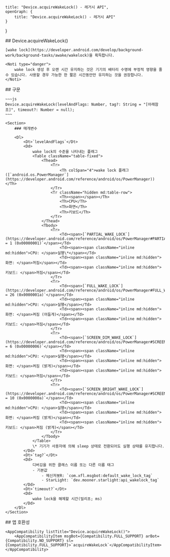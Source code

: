 
    title: "Device.acquireWakeLock() - 레거시 API",
    openGraph: {
        title: "Device.acquireWakeLock() - 레거시 API"
    }
}

<Section>
    ## Device.acquireWakeLock()

    [wake lock](https://developer.android.com/develop/background-work/background-tasks/awake/wakelock)을 획득합니다.

    <Noti type="danger">
        wake lock 생성 후 오랜 시간 유지하는 것은 기기의 배터리 수명에 부정적 영향을 줄 수 있습니다. 사용할 경우 가능한 한 짧은 시간동안만 유지하는 것을 권장합니다.
    </Noti>
</Section>
<Section>
    ## 구문

    ~~~js
    Device.acquireWakeLock(levelAndFlags: Number, tag?: String = "[아래참조]", timeout?: Number = null);
    ~~~

    <Section>
        ### 매개변수

        <Dl>
            <Dt>`levelAndFlags`</Dt>
            <Dd>
                wake lock의 수준을 나타내는 플래그
                <Table className="table-fixed">
                    <Thead>
                        <Tr>
                            <Th colSpan="4">wake lock 플래그 ([`android.os.PowerManager`](https://developer.android.com/reference/android/os/PowerManager))</Th>
                        </Tr>
                        <Tr className="hidden md:table-row">
                            <Th><span></span></Th>
                            <Th>CPU</Th>
                            <Th>화면</Th>
                            <Th>키보드</Th>
                        </Tr>
                    </Thead>
                    <Tbody>
                        <Tr>
                            <Td><span>[`PARTIAL_WAKE_LOCK`](https://developer.android.com/reference/android/os/PowerManager#PARTIAL_WAKE_LOCK)` = 1 (0x00000001)`</span></Td>
                            <Td><span><span className="inline md:hidden">CPU: </span>실행\*</span></Td>
                            <Td><span><span className="inline md:hidden">화면: </span>꺼짐</span></Td>
                            <Td><span><span className="inline md:hidden">키보드: </span>꺼짐</span></Td>
                        </Tr>
                        <Tr>
                            <Td><span>[`FULL_WAKE_LOCK`](https://developer.android.com/reference/android/os/PowerManager#FULL_WAKE_LOCK)` = 26 (0x0000001a)`</span></Td>
                            <Td><span><span className="inline md:hidden">CPU: </span>실행</span></Td>
                            <Td><span><span className="inline md:hidden">화면: </span>켜짐 (어둡게)</span></Td>
                            <Td><span><span className="inline md:hidden">키보드: </span>꺼짐</span></Td>
                        </Tr>
                        <Tr>
                            <Td><span>[`SCREEN_DIM_WAKE_LOCK`](https://developer.android.com/reference/android/os/PowerManager#SCREEN_DIM_WAKE_LOCK)` = 6 (0x00000006)`</span></Td>
                            <Td><span><span className="inline md:hidden">CPU: </span>실행</span></Td>
                            <Td><span><span className="inline md:hidden">화면: </span>켜짐 (밝게)</span></Td>
                            <Td><span><span className="inline md:hidden">키보드: </span>꺼짐</span></Td>
                        </Tr>
                        <Tr>
                            <Td><span>[`SCREEN_BRIGHT_WAKE_LOCK`](https://developer.android.com/reference/android/os/PowerManager#SCREEN_BRIGHT_WAKE_LOCK)` = 10 (0x0000000a)`</span></Td>
                            <Td><span><span className="inline md:hidden">CPU: </span>실행</span></Td>
                            <Td><span><span className="inline md:hidden">화면: </span>켜짐 (밝게)</span></Td>
                            <Td><span><span className="inline md:hidden">키보드: </span>켜짐 (밝게)</span></Td>
                        </Tr>
                    </Tbody>
                </Table>
                \* 기기가 사용자에 의해 sleep 상태로 전환되어도 실행 상태를 유지합니다.
            </Dd>
            <Dt>`tag?`</Dt>
            <Dd>
                디버깅을 위한 클래스 이름 또는 다른 이름 태그
                - 기본값
                    - 메신저봇R: `com.xfl.msgbot:default_wake_lock_tag`
                    - StarLight: `dev.mooner.starlight:api_wakelock_tag`
            </Dd>
            <Dt>`timeout?`</Dt>
            <Dd>
                wake lock을 해제할 시간(밀리초; ms)
            </Dd>
        </Dl>
    </Section>
</Section>
<Section>
    ## 앱 호환성

    <AppCompatibility listTitle="Device.acquireWakeLock()">
        <AppCompatibilityItem msgBot={Compatibility.FULL_SUPPORT} arBot={Compatibility.NO_SUPPORT} sl={Compatibility.FULL_SUPPORT}>`acquireWakeLock`</AppCompatibilityItem>
    </AppCompatibility>
</Section>